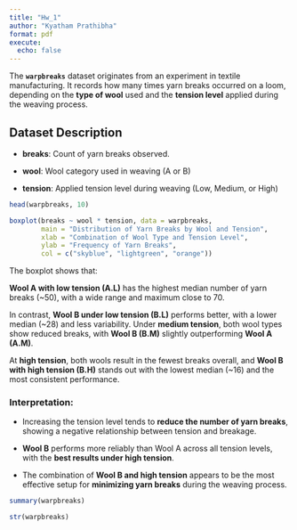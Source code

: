```yaml
---
title: "Hw_1"
author: "Kyatham Prathibha"
format: pdf
execute:
  echo: false
---
```


The **`warpbreaks`** dataset originates from an experiment in textile manufacturing. It records how many times yarn breaks occurred on a loom, depending on the **type of wool** used and the **tension level** applied during the weaving process.

## Dataset Description

-   **breaks**: Count of yarn breaks observed.

-   **wool**: Wool category used in weaving (A or B)

-   **tension**: Applied tension level during weaving (Low, Medium, or High)

```r
head(warpbreaks, 10)
```

```r
boxplot(breaks ~ wool * tension, data = warpbreaks,
        main = "Distribution of Yarn Breaks by Wool and Tension",
        xlab = "Combination of Wool Type and Tension Level",
        ylab = "Frequency of Yarn Breaks",
        col = c("skyblue", "lightgreen", "orange"))
```

The boxplot shows that:

**Wool A with low tension (A.L)** has the highest median number of yarn breaks (\~50), with a wide range and maximum close to 70.

In contrast, **Wool B under low tension (B.L)** performs better, with a lower median (\~28) and less variability. Under **medium tension**, both wool types show reduced breaks, with **Wool B (B.M)** slightly outperforming **Wool A (A.M)**.

At **high tension**, both wools result in the fewest breaks overall, and **Wool B with high tension (B.H)** stands out with the lowest median (\~16) and the most consistent performance.

### Interpretation:

-   Increasing the tension level tends to **reduce the number of yarn breaks**, showing a negative relationship between tension and breakage.

-   **Wool B** performs more reliably than Wool A across all tension levels, with the **best results under high tension**.

-   The combination of **Wool B and high tension** appears to be the most effective setup for **minimizing yarn breaks** during the weaving process.

```r
summary(warpbreaks)
```

```r
str(warpbreaks)
```
